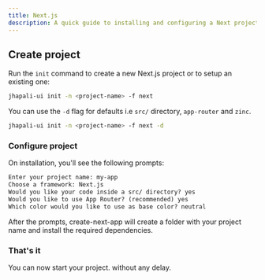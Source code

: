 ```yaml
---
title: Next.js
description: A quick guide to installing and configuring a Next project with ease.
---
```


<Steps>

## Create project

Run the `init` command to create a new Next.js project or to setup an existing one:

```bash
jhapali-ui init -n <project-name> -f next
```

<Callout className="mt-4">

You can use the `-d` flag for defaults i.e `src/` directory, `app-router` and `zinc`.

```bash
jhapali-ui init -n <project-name> -f next -d
```

</Callout>

### Configure project 
 
On installation, you'll see the following prompts:

```txt showLineNumbers
Enter your project name: my-app
Choose a framework: Next.js
Would you like your code inside a src/ directory? yes
Would you like to use App Router? (recommended) yes
Which color would you like to use as base color? neutral
```

After the prompts, 
create-next-app will create a folder with your project name and install the required dependencies.


### That's it

You can now start your project. without any delay.

<FileTreeDemo/>

</Steps>